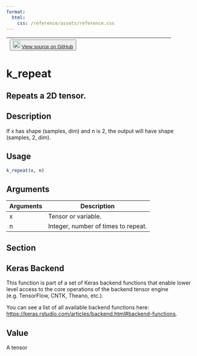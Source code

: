 ```yaml
---
format:
  html:
    css: /reference/assets/reference.css
---
```


| <button class="button"> ![](/reference/assets/GitHub-Mark-32px.png){width="20"} [View source on GitHub](https://github.com/rstudio/keras//blob/main/R/backend.R#L2274) </button> |
|:------------------------------:|:--------------------------------------:|

# k_repeat

## Repeats a 2D tensor.

## Description
If x has shape (samples, dim) and n is 2, the output will have shape (samples, 2, dim). 


## Usage
```r
k_repeat(x, n) 
```

## Arguments
|Arguments|Description|
|---|---|
| x | Tensor or variable. |
| n | Integer, number of times to repeat. |


## Section

## Keras Backend

This function is part of a set of Keras backend functions that enable lower level access to the core operations of the backend tensor engine (e.g. TensorFlow, CNTK, Theano, etc.). 

You can see a list of all available backend functions here: [https://keras.rstudio.com/articles/backend.html#backend-functions](https://keras.rstudio.com/articles/backend.html#backend-functions). 

## Value
A tensor 




